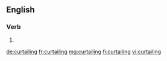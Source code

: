 ==English==

===Verb===
{{head|en|present participle}}

# {{present participle of|curtail|lang=en|nocat=1}}

[[de:curtailing]]
[[fr:curtailing]]
[[mg:curtailing]]
[[fi:curtailing]]
[[vi:curtailing]]